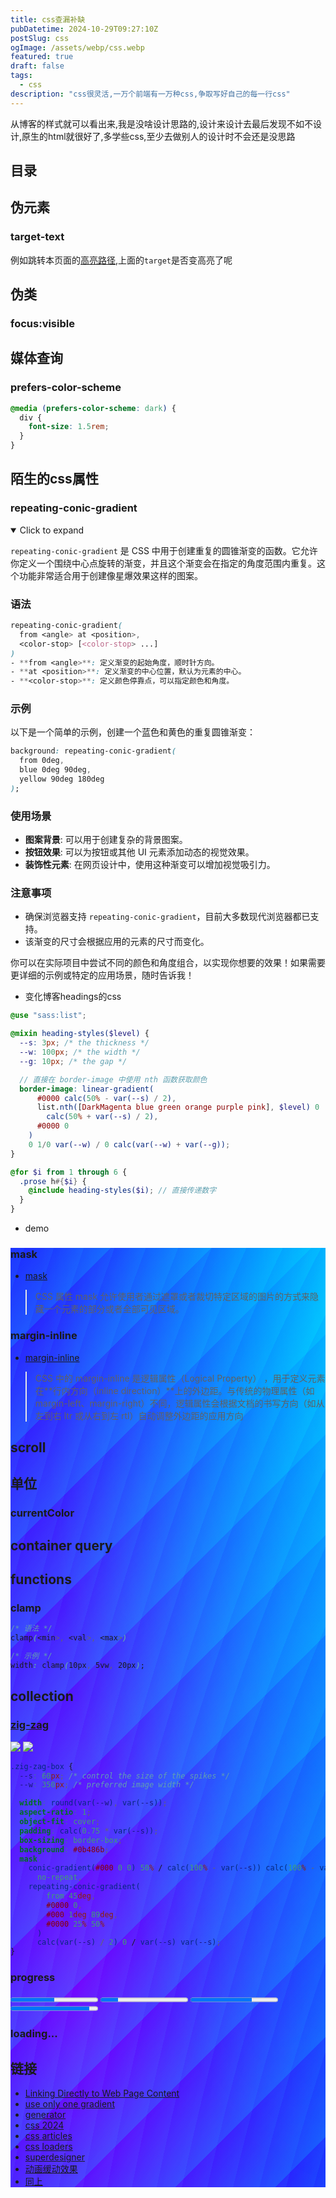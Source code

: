 ```yaml
---
title: css查漏补缺
pubDatetime: 2024-10-29T09:27:10Z
postSlug: css
ogImage: /assets/webp/css.webp
featured: true
draft: false
tags:
  - css
description: "css很灵活,一万个前端有一万种css,争取写好自己的每一行css"
---
```



从博客的样式就可以看出来,我是没啥设计思路的,设计来设计去最后发现不如不设计,原生的html就很好了,多学些css,至少去做别人的设计时不会还是没思路

## 目录

## 伪元素

### target-text

<style is:global>::target-text\{color:red;\}</style>

例如跳转本页面的[高亮路径](/posts/css#:~:text=target),上面的`target`是否变高亮了呢

## 伪类

### focus:visible

## 媒体查询

### prefers-color-scheme

```css
@media (prefers-color-scheme: dark) {
  div {
    font-size: 1.5rem;
  }
}
```

## 陌生的css属性

### repeating-conic-gradient

<div class="flex gap-4">
  <div
    class="w-[100px] h-[100px]"
    style="background-image: repeating-conic-gradient(#000 0 0.675%, #fff 0 12.5%)"
  ></div>
  <div
    class="w-[100px] h-[100px]"
    style="background-image: repeating-conic-gradient(#000 0 12.5%, #fff 0 25%)"
  ></div>
  <div
    class="w-[100px] h-[100px]"
    style="background-image: repeating-conic-gradient(#000 0 25%, #fff 0 50%)"
  ></div>
</div>

<details open class='hv20'>
<summary>Click to expand</summary>

`repeating-conic-gradient` 是 CSS 中用于创建重复的圆锥渐变的函数。它允许你定义一个围绕中心点旋转的渐变，并且这个渐变会在指定的角度范围内重复。这个功能非常适合用于创建像星爆效果这样的图案。

### 语法

```css
repeating-conic-gradient(
  from <angle> at <position>,
  <color-stop> [<color-stop> ...]
)
- **from <angle>**: 定义渐变的起始角度，顺时针方向。
- **at <position>**: 定义渐变的中心位置，默认为元素的中心。
- **<color-stop>**: 定义颜色停靠点，可以指定颜色和角度。
```

### 示例

以下是一个简单的示例，创建一个蓝色和黄色的重复圆锥渐变：

```css
background: repeating-conic-gradient(
  from 0deg,
  blue 0deg 90deg,
  yellow 90deg 180deg
);
```

<div
  class="w-[100px] h-[100px]"
  style="background: repeating-conic-gradient(from 0deg,blue 0deg 90deg,yellow 90deg 180deg)"
></div>

### 使用场景

- **图案背景**: 可以用于创建复杂的背景图案。
- **按钮效果**: 可以为按钮或其他 UI 元素添加动态的视觉效果。
- **装饰性元素**: 在网页设计中，使用这种渐变可以增加视觉吸引力。

### 注意事项

- 确保浏览器支持 `repeating-conic-gradient`，目前大多数现代浏览器都已支持。
- 该渐变的尺寸会根据应用的元素的尺寸而变化。

你可以在实际项目中尝试不同的颜色和角度组合，以实现你想要的效果！如果需要更详细的示例或特定的应用场景，随时告诉我！

</details>

- 变化博客headings的css

```scss
@use "sass:list";

@mixin heading-styles($level) {
  --s: 3px; /* the thickness */
  --w: 100px; /* the width */
  --g: 10px; /* the gap */

  // 直接在 border-image 中使用 nth 函数获取颜色
  border-image: linear-gradient(
      #0000 calc(50% - var(--s) / 2),
      list.nth([DarkMagenta blue green orange purple pink], $level) 0
        calc(50% + var(--s) / 2),
      #0000 0
    )
    0 1/0 var(--w) / 0 calc(var(--w) + var(--g));
}

@for $i from 1 through 6 {
  .prose h#{$i} {
    @include heading-styles($i); // 直接传递数字
  }
}
```

- demo

<div
  style="background:repeating-conic-gradient(from 30deg, #202040 0 60deg, #f4f4f4 0 120deg) 0 / 20px 35px;"
  class="m-5 w-[100px] h-[100px]"
/>

<div
  style="background:repeating-conic-gradient(from 0deg at 50% 50%,rgba(0, 203, 254, 1) 0% 1%,transparent 1% 2%)"
  class="m-5 w-[100px] h-[100px]"
/>

<div
  style="background-image: repeating-linear-gradient(315deg, #00FFFF2E 92%, #073AFF00 100%),repeating-radial-gradient(75% 75% at 238% 218%, #00FFFF12 30%, #073AFF14 39%),radial-gradient(99% 99% at 109% 2%, #00C9FFFF 0%, #073AFF00 100%),radial-gradient(99% 99% at 21% 78%, #7B00FFFF 0%, #073AFF00 100%),radial-gradient(160% 154% at 711px -303px, #2000FFFF 0%, #073AFFFF 100%);"
  class="m-5 w-[100px] h-[100px]"
/>

### mask

- [mask](https://developer.mozilla.org/zh-CN/docs/Web/CSS/mask)

> CSS 属性 mask 允许使用者通过遮罩或者裁切特定区域的图片的方式来隐藏一个元素的部分或者全部可见区域。

### margin-inline

- [margin-inline](https://developer.mozilla.org/zh-CN/docs/Web/CSS/margin-inline)

> CSS 中的 margin-inline 是逻辑属性（Logical Property） ，用于定义元素在**行内方向（inline direction）**上的外边距。与传统的物理属性（如 margin-left、margin-right）不同，逻辑属性会根据文档的书写方向（如从左到右 ltr 或从右到左 rtl）自动调整外边距的应用方向

## scroll

## 单位

### currentColor


<CurrentColor />

## container query

## functions

### clamp

```css
/* 语法 */
clamp(<min>, <val>, <max>)

/* 示例 */
width: clamp(10px, 5vw, 20px);
```

## collection

### [zig-zag](https://verpex.com/blog/website-tips/how-to-create-a-zig-zag-box-using-css)

<div class="flex flex-wrap justify-center">

<img class="zig-zag-box object-cover" src="/assets/svg/ru01.svg" />

<img class="zig-zag-box-v1 object-cover" src="/assets/svg/ru02.svg" />

</div>

```css
.zig-zag-box {
  --s: 60px; /* control the size of the spikes */
  --w: 350px; /* preferred image width */

  width: round(var(--w), var(--s));
  aspect-ratio: 1;
  object-fit: cover;
  padding: calc(0.75 * var(--s));
  box-sizing: border-box;
  background: #0b486b;
  mask:
    conic-gradient(#000 0 0) 50% / calc(100% - var(--s)) calc(100% - var(--s))
      no-repeat,
    repeating-conic-gradient(
        from 45deg,
        #0000 0,
        #000 1deg 89deg,
        #0000 25% 50%
      )
      calc(var(--s) / 2) 0 / var(--s) var(--s);
}
```

### progress

<div class="grid place-content-center w-full grid-cols-[auto_auto] gap-[20px] py-[80px]">
  <progress value=".5"></progress>
  <progress value=".2"></progress>
  <progress value=".7" class="bottom A"></progress>
  <progress value=".9" class="bottom"></progress>
</div>

### loading...

<div class="grid grid-cols-2 md:grid-cols-3  gap-20 place-items-center">
  <div class="loader-v1 text-white" />
  <div class="loader-v2 text-white" />
  <div class="loader-v3 text-white" />
  <div class="loader-v4 text-white" />
  <div class="loader-circle text-white" />
  <div class="loader-zigzag text-white" />
  <div class="loader-v5 text-white" />
  <div class="loader-infinite text-white" />

</div>

## 链接

- [Linking Directly to Web Page Content](https://alfy.blog/2024/10/19/linking-directly-to-web-page-content.html)
- [use only one gradient](https://css-tricks.com/css-tricks-that-use-only-one-gradient/)
- [generator](https://colorgradient.dev/gradient-generator)
- [css 2024](https://thomasorus.com/new-css-that-can-actually-be-used-in-2024.html)
- [css articles](https://css-articles.com/)
- [css loaders](https://css-loaders.com/)
- [superdesigner](https://superdesigner.co/tools)
- [动画缓动效果](https://www.easing.dev/)
- [同上](https://easings.co/)
